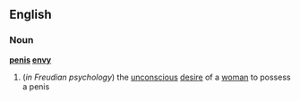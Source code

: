==English==
===Noun===
{{wikipedia}}
'''[[penis]] [[envy]]'''
#(''in Freudian psychology'') the [[unconscious]] [[desire]] of a [[woman]] to possess a penis